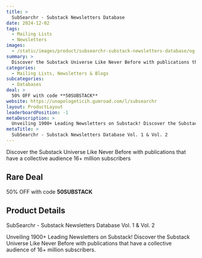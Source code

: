```yaml
---
title: >
  SubSearchr - Substack Newsletters Database
date: 2024-12-02
tags:
  - Mailing Lists
  - Newsletters
images:
  - /static/images/product/subsearchr-substack-newsletters-database/og-image.png
summary: >
  Discover the Substack Universe Like Never Before with publications that have a collective audience 16+ million subscribers
categories:
  - Mailing Lists, Newsletters & Blogs
subcategories:
  - Databases
deal: >
  50% OFF with code **50SUBSTACK**
website: https://unapologeticih.gumroad.com/l/subsearchr
layout: ProductLayout
leaderboardPosition: -1
metaDescription: >
  Unveiling 1900+ Leading Newsletters on Substack! Discover the Substack Universe Like Never Before with publications that have a collective audience of 16+ million subscribers.
metaTitle: >
  SubSearchr - Substack Newsletters Database Vol. 1 & Vol. 2
---
```

Discover the Substack Universe Like Never Before with publications that have a collective audience 16+ million subscribers

## Rare Deal

50% OFF with code **50SUBSTACK**

## Product Details

SubSearchr - Substack Newsletters Database Vol. 1 & Vol. 2

Unveiling 1900+ Leading Newsletters on Substack! Discover the Substack Universe Like Never Before with publications that have a collective audience of 16+ million subscribers.
